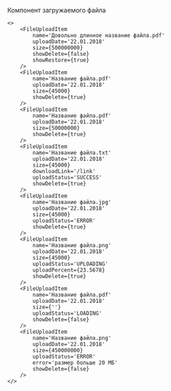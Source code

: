 Компонент загружаемого файла

```tsx live
<>
    <FileUploadItem
        name='Довольно длинное название файла.pdf'
        uploadDate='22.01.2018'
        size={500000000}
        showDelete={false}
        showRestore={true}
    />
    <FileUploadItem
        name='Название файла.pdf'
        uploadDate='22.01.2018'
        size={45000}
        showDelete={true}
    />
    <FileUploadItem
        name='Название файла.pdf'
        uploadDate='22.01.2018'
        size={50000000}
        showDelete={true}
    />
    <FileUploadItem
        name='Название файла.txt'
        uploadDate='22.01.2018'
        size={45000}
        downloadLink='/link'
        uploadStatus='SUCCESS'
        showDelete={true}
    />
    <FileUploadItem
        name='Название файла.jpg'
        uploadDate='22.01.2018'
        size={45000}
        uploadStatus='ERROR'
        showDelete={true}
    />
    <FileUploadItem
        name='Название файла.png'
        uploadDate='22.01.2018'
        size={45000}
        uploadStatus='UPLOADING'
        uploadPercent={23.5678}
        showDelete={true}
    />
    <FileUploadItem
        name='Название файла.pdf'
        uploadDate='22.01.2018'
        size={''}
        uploadStatus='LOADING'
        showDelete={false}
    />
    <FileUploadItem
        name='Название файла.png'
        uploadDate='22.01.2018'
        size={450000000}
        uploadStatus='ERROR'
        error='размер больше 20 МБ'
        showDelete={false}
    />
</>
```
